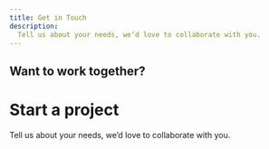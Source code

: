 ```yaml
---
title: Get in Touch 
description: 
  Tell us about your needs, we’d love to collaborate with you.
---
```



## Want to work together?
# Start a project

<PageDescription>
  Tell us about your needs, we’d love to collaborate with you.
</PageDescription>

<FormGetinTouch />
